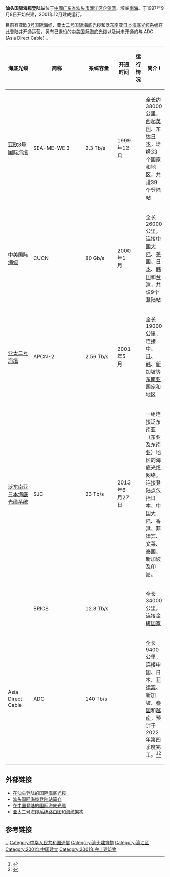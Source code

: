 '''汕头国际海缆登陆站'''位于[[中國|中國]][[广东省|广东省]][[汕头市|汕头市]][[濠江区|濠江区]][[企望湾|企望湾]]，濒临[[南海|南海]]。于1997年9月8日开始兴建，2001年12月建成运行。

目前有[[SEA-ME-WE_3|亚欧3号国际海缆]]、[[亚太2号海底电缆|亚太二号国际海底光缆]]和[[泛东南亚日本海底光缆系统|泛东南亚日本海底光缆系统]]在此登陆并开通运营，另有已退役的[[中美海纜|中美国际海底光缆]]以及尚未开通的{{Tsl|en|BRICS Cable|BRICS Cable}}与 ADC (Asia Direct Cable) 。
{| class="wikitable"
|-
! width="20%"|海底光缆 !! width="5%"|简称 !! width="5%"|系统容量 !! width="5%"|开通时间 !! width="5%"|运行情况 !! width="60%"|简介 !
|-
|[[SEA-ME-WE_3|亚欧3号国际海缆]]
|SEA-ME-WE 3||2.3 Tb/s||1999年12月 ||{{yes|正常}}||全长约38000公里，西起[[英国|英国]]、东达[[日本|日本]]，途经33个国家和地区，共设39个登陆站
|-
|[[中美海纜|中美国际海缆]]
|CUCN||80 Gb/s||2000年1月||{{no|退役}}||全长26000公里，连接[[中国大陆|中国大陆]]、[[美国|美国]]、[[日本|日本]]、[[韩国|韩国]]和[[台湾|台湾]]，共设9个登陆站
|-
|[[亚太2号海底电缆|亚太二号海缆]]
|APCN-2||2.56 Tb/s||2001年5月||{{yes|正常}}||全长19000公里，连接[[中华人民共和国|中]]、[[日本|日]]、[[韩国|韩]]、[[新加坡|新加坡]]等[[东南亚|东南亚]]国家和地区
|-
|[[泛东南亚日本海底光缆系统|泛东南亚日本海底光缆系统]]
|SJC||23 Tb/s||2013年6月27日||{{yes|正常}}||一组连接泛东南亚（东亚及东南亚）地区的海底光缆网络，连接登陆点包括日本、中国大陆、香港、菲律宾、文莱、泰国、新加坡及印尼。
|-
|{{Tsl|en|BRICS Cable|BRICS Cable}}
|BRICS||12.8 Tb/s||||{{maybe|建设中}}||全长34000公里，连接[[金砖国家|金砖国家]]
|-
|Asia Direct Cable
|ADC||140 Tb/s||||{{maybe|建设中}}||全长 9400 公里，连接中国、日本、[[菲律宾|菲律宾]]、新加坡、[[泰国|泰国]]和[[越南|越南]]，预计于 2022 年第四季度完工。<ref>{{cite web |url=https://www.nec.com/en/press/202006/global_20200611_02.html |title=Asia Direct Cable Consortium to build new Asia Pacific submarine cable |author=NEC |date=2020-06-11 |access-date=2020-06-12 |archive-date=2021-03-16 |archive-url=https://web.archive.org/web/20210316085509/https://www.nec.com/en/press/202006/global_20200611_02.html |dead-url=no }}</ref><ref>{{cite web |url=https://www.ithome.com/0/492/122.htm |title=NEC 承建 ADC 海缆系统，中国电信联通参与：可承载超过 140 Tbps 流量 |author=IT之家 |date=2020-06-11 |access-date=2020-06-12 |archive-date=2020-06-12 |archive-url=https://web.archive.org/web/20200612143750/https://www.ithome.com/0/492/122.htm |dead-url=no }}</ref>
|}

== 外部链接 ==
* [https://www.submarinecablemap.com/#/landing-point/shantou-china 在汕头登陆的国际海底光缆] {{Wayback|url=https://www.submarinecablemap.com/#/landing-point/shantou-china |date=20171017195838 }}
* [http://www.st3d.cn/hl.html  汕头国际海缆登陆站简介] {{Wayback|url=http://www.st3d.cn/hl.html |date=20140831082334 }}
* [http://qiaodahai.com/personal/article/2010/the-international-submarine-cable-landing-in-china.htm  在中国登陆的国际海底光缆] {{Wayback|url=http://qiaodahai.com/personal/article/2010/the-international-submarine-cable-landing-in-china.htm |date=20101127072849 }}
* [http://www.cnw.com.cn/network-cabling/htm2009/20090819_180452.shtml 亚太二号海缆系统路由图和海缆架构] {{Wayback|url=http://www.cnw.com.cn/network-cabling/htm2009/20090819_180452.shtml |date=20100121135342 }}

== 参考链接 ==
{{References}}

[[Category:国际海底光缆|+]]
[[Category:中华人民共和国通信|Category:中华人民共和国通信]]
[[Category:汕头建筑物|Category:汕头建筑物]]
[[Category:濠江区|Category:濠江区]]
[[Category:2001年中国建立|Category:2001年中国建立]]
[[Category:2001年完工建筑物|Category:2001年完工建筑物]]
